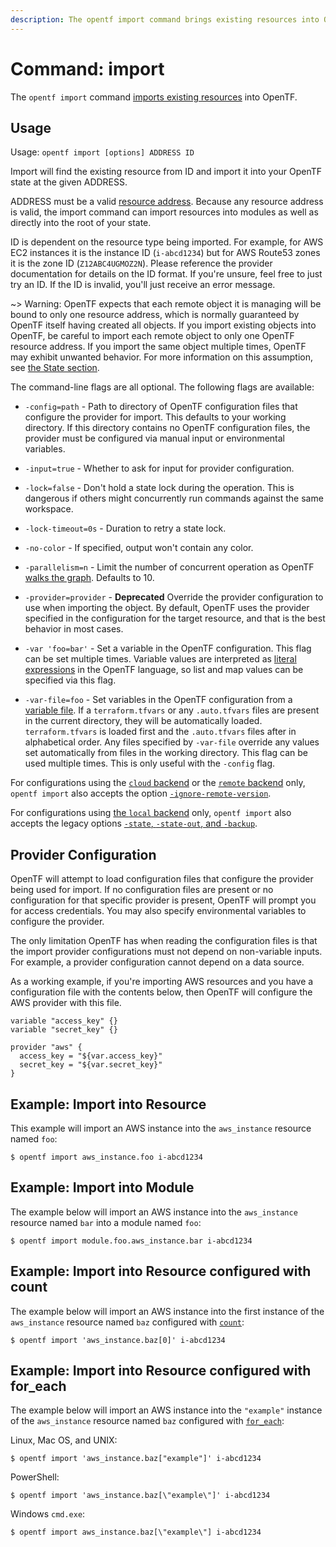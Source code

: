 ```yaml
---
description: The opentf import command brings existing resources into OpenTF state.
---
```


# Command: import

The `opentf import` command [imports existing resources](/opentf/cli/import)
into OpenTF.

## Usage

Usage: `opentf import [options] ADDRESS ID`

Import will find the existing resource from ID and import it into your OpenTF
state at the given ADDRESS.

ADDRESS must be a valid [resource address](/opentf/cli/state/resource-addressing).
Because any resource address is valid, the import command can import resources
into modules as well as directly into the root of your state.

ID is dependent on the resource type being imported. For example, for AWS EC2
instances it is the instance ID (`i-abcd1234`) but for AWS Route53 zones
it is the zone ID (`Z12ABC4UGMOZ2N`). Please reference the provider documentation for details
on the ID format. If you're unsure, feel free to just try an ID. If the ID
is invalid, you'll just receive an error message.

~> Warning: OpenTF expects that each remote object it is managing will be
bound to only one resource address, which is normally guaranteed by OpenTF
itself having created all objects. If you import existing objects into OpenTF,
be careful to import each remote object to only one OpenTF resource address.
If you import the same object multiple times, OpenTF may exhibit unwanted
behavior. For more information on this assumption, see
[the State section](/opentf/language/state).

The command-line flags are all optional. The following flags are available:

- `-config=path` - Path to directory of OpenTF configuration files that
  configure the provider for import. This defaults to your working directory.
  If this directory contains no OpenTF configuration files, the provider
  must be configured via manual input or environmental variables.

- `-input=true` - Whether to ask for input for provider configuration.

- `-lock=false` - Don't hold a state lock during the operation. This is
  dangerous if others might concurrently run commands against the same
  workspace.

- `-lock-timeout=0s` - Duration to retry a state lock.

- `-no-color` - If specified, output won't contain any color.

- `-parallelism=n` - Limit the number of concurrent operation as OpenTF
  [walks the graph](/opentf/internals/graph#walking-the-graph). Defaults
  to 10.

- `-provider=provider` - **Deprecated** Override the provider configuration to
  use when importing the object. By default, OpenTF uses the provider specified
  in the configuration for the target resource, and that is the best behavior in most cases.

- `-var 'foo=bar'` - Set a variable in the OpenTF configuration. This flag
  can be set multiple times. Variable values are interpreted as
  [literal expressions](/opentf/language/expressions/types) in the
  OpenTF language, so list and map values can be specified via this flag.

- `-var-file=foo` - Set variables in the OpenTF configuration from
  a [variable file](/opentf/language/values/variables#variable-definitions-tfvars-files). If
  a `terraform.tfvars` or any `.auto.tfvars` files are present in the current
  directory, they will be automatically loaded. `terraform.tfvars` is loaded
  first and the `.auto.tfvars` files after in alphabetical order. Any files
  specified by `-var-file` override any values set automatically from files in
  the working directory. This flag can be used multiple times. This is only
  useful with the `-config` flag.

For configurations using the [`cloud` backend](/opentf/cli/cloud) or the [`remote` backend](/opentf/language/settings/backends/remote)
only, `opentf import`
also accepts the option
[`-ignore-remote-version`](/opentf/cli/cloud/command-line-arguments#ignore-remote-version).

For configurations using
[the `local` backend](/opentf/language/settings/backends/local) only,
`opentf import` also accepts the legacy options
[`-state`, `-state-out`, and `-backup`](/opentf/language/settings/backends/local#command-line-arguments).

## Provider Configuration

OpenTF will attempt to load configuration files that configure the
provider being used for import. If no configuration files are present or
no configuration for that specific provider is present, OpenTF will
prompt you for access credentials. You may also specify environmental variables
to configure the provider.

The only limitation OpenTF has when reading the configuration files
is that the import provider configurations must not depend on non-variable
inputs. For example, a provider configuration cannot depend on a data
source.

As a working example, if you're importing AWS resources and you have a
configuration file with the contents below, then OpenTF will configure
the AWS provider with this file.

```hcl
variable "access_key" {}
variable "secret_key" {}

provider "aws" {
  access_key = "${var.access_key}"
  secret_key = "${var.secret_key}"
}
```

## Example: Import into Resource

This example will import an AWS instance into the `aws_instance` resource named `foo`:

```shell
$ opentf import aws_instance.foo i-abcd1234
```

## Example: Import into Module

The example below will import an AWS instance into the `aws_instance` resource named `bar` into a module named `foo`:

```shell
$ opentf import module.foo.aws_instance.bar i-abcd1234
```

## Example: Import into Resource configured with count

The example below will import an AWS instance into the first instance of the `aws_instance` resource named `baz` configured with
[`count`](/opentf/language/meta-arguments/count):

```shell
$ opentf import 'aws_instance.baz[0]' i-abcd1234
```

## Example: Import into Resource configured with for_each

The example below will import an AWS instance into the `"example"` instance of the `aws_instance` resource named `baz` configured with
[`for_each`](/opentf/language/meta-arguments/for_each):

Linux, Mac OS, and UNIX:

```shell
$ opentf import 'aws_instance.baz["example"]' i-abcd1234
```

PowerShell:

```shell
$ opentf import 'aws_instance.baz[\"example\"]' i-abcd1234
```

Windows `cmd.exe`:

```shell
$ opentf import aws_instance.baz[\"example\"] i-abcd1234
```
